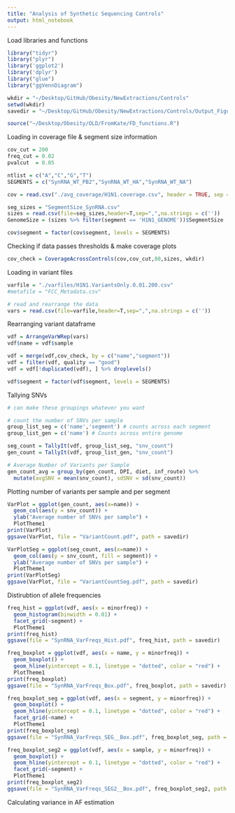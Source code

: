 ```yaml
---
title: "Analysis of Synthetic Sequencing Controls"
output: html_notebook
---
```


Load libraries and functions
```r
library("tidyr")
library("plyr")
library('ggplot2')
library('dplyr')
library("glue")
library("ggVennDiagram")

wkdir = "~/Desktop/GitHub/Obesity/NewExtractions/Controls"
setwd(wkdir)
savedir = "~/Desktop/GitHub/Obesity/NewExtractions/Controls/Output_Figures"

source("~/Desktop/Obesity/OLD/FromKate/FD_functions.R")
```

Loading in coverage file & segment size information
```r
cov_cut = 200
freq_cut = 0.02
pvalcut  = 0.05

ntlist = c("A","C","G","T")
SEGMENTS = c("SynRNA_WT_PB2","SynRNA_WT_HA","SynRNA_WT_NA")

cov = read.csv("./avg_coverage/H1N1.coverage.csv", header = TRUE, sep = ",")

seg_sizes = "SegmentSize_SynRNA.csv"
sizes = read.csv(file=seg_sizes,header=T,sep=",",na.strings = c(''))
GenomeSize = (sizes %>% filter(segment == 'H1N1_GENOME'))$SegmentSize

cov$segment = factor(cov$segment, levels = SEGMENTS)
```

Checking if data passes thresholds & make coverage plots
```r
cov_check = CoverageAcrossControls(cov,cov_cut,80,sizes, wkdir)
```

Loading in variant files
```r
varfile = "./varfiles/H1N1.VariantsOnly.0.01.200.csv"
#metafile = "FCC_Metadata.csv"

# read and rearrange the data
vars = read.csv(file=varfile,header=T,sep=",",na.strings = c(''))
```

Rearranging variant dataframe
```r
vdf = ArrangeVarWRep(vars)
vdf$name = vdf$sample

vdf = merge(vdf,cov_check, by = c("name","segment"))
vdf = filter(vdf, quality == "good")
vdf = vdf[!duplicated(vdf), ] %>% droplevels()

vdf$segment = factor(vdf$segment, levels = SEGMENTS)
```

Tallying SNVs
```r
# can make these groupings whatever you want

# count the number of SNVs per sample
group_list_seg = c('name','segment') # counts across each segment 
group_list_gen = c('name') # Counts across entire genome

seg_count = TallyIt(vdf, group_list_seg, "snv_count")
gen_count = TallyIt(vdf, group_list_gen, "snv_count") 

# Average Number of Variants per Sample
gen_count_avg = group_by(gen_count, DPI, diet, inf_route) %>%
  mutate(avgSNV = mean(snv_count), sdSNV = sd(snv_count))
```

Plotting number of variants per sample and per segment
```r
VarPlot = ggplot(gen_count, aes(x=name)) +
  geom_col(aes(y = snv_count)) +
  ylab("Average number of SNVs per sample") +
  PlotTheme1
print(VarPlot)
ggsave(VarPlot, file = "VariantCount.pdf", path = savedir)

VarPlotSeg = ggplot(seg_count, aes(x=name)) +
  geom_col(aes(y = snv_count, fill = segment)) +
  ylab("Average number of SNVs per sample") +
  PlotTheme1
print(VarPlotSeg)
ggsave(VarPlot, file = "VariantCountSeg.pdf", path = savedir)
```

Distirubtion of allele frequencies
```r
freq_hist = ggplot(vdf, aes(x = minorfreq)) +
  geom_histogram(binwidth = 0.01) +
  facet_grid(~segment) +
  PlotTheme1
print(freq_hist)
ggsave(file = "SynRNA_VarFreqs_Hist.pdf", freq_hist, path = savedir)

freq_boxplot = ggplot(vdf, aes(x = name, y = minorfreq)) +
  geom_boxplot() +
  geom_hline(yintercept = 0.1, linetype = "dotted", color = "red") +
  PlotTheme1
print(freq_boxplot)
ggsave(file = "SynRNA_VarFreqs_Box.pdf", freq_boxplot, path = savedir)

freq_boxplot_seg = ggplot(vdf, aes(x = segment, y = minorfreq)) +
  geom_boxplot() +
  geom_hline(yintercept = 0.1, linetype = "dotted", color = "red") +
  facet_grid(~name) +
  PlotTheme1
print(freq_boxplot_seg)
ggsave(file = "SynRNA_VarFreqs_SEG__Box.pdf", freq_boxplot_seg, path = savedir)

freq_boxplot_seg2 = ggplot(vdf, aes(x = sample, y = minorfreq)) +
  geom_boxplot() +
  geom_hline(yintercept = 0.1, linetype = "dotted", color = "red") +
  facet_grid(~segment) +
  PlotTheme1
print(freq_boxplot_seg2)
ggsave(file = "SynRNA_VarFreqs_SEG2__Box.pdf", freq_boxplot_seg2, path = savedir)
```
Calculating variance in AF estimation
```r

```